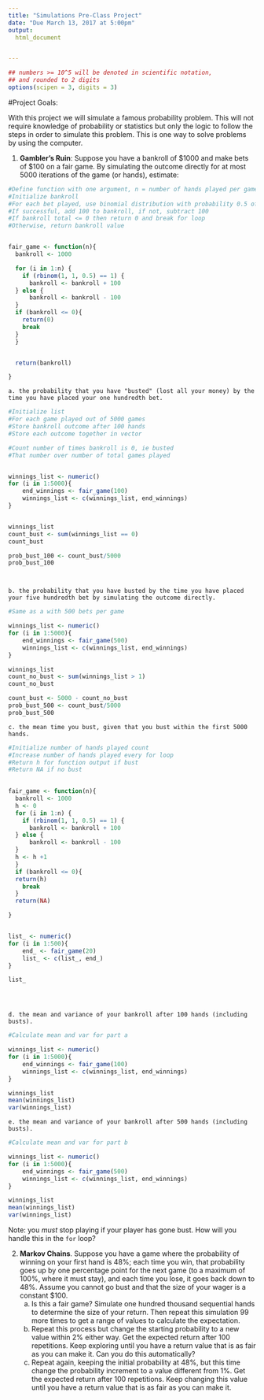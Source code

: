 ```yaml
---
title: "Simulations Pre-Class Project"
date: "Due March 13, 2017 at 5:00pm"
output:
  html_document


---
```


<style type="text/css">
.table {

    width: 80%;
    margin-left:10%; 
    margin-right:10%;
}
</style>
```r
## numbers >= 10^5 will be denoted in scientific notation,
## and rounded to 2 digits
options(scipen = 3, digits = 3)
```




#Project Goals:


With this project we will simulate a famous probability problem. This will not require knowledge of probability or statistics but only the logic to follow the steps in order to simulate this problem. This is one way to solve problems by using the computer. 

 1. **Gambler's Ruin**: Suppose you have a bankroll of $1000 and make bets of $100 on a fair game. By simulating the outcome directly for at most 5000 iterations of the game (or hands), estimate:
```r
#Define function with one argument, n = number of hands played per game
#Initialize bankroll
#For each bet played, use binomial distribution with probability 0.5 of success
#If successful, add 100 to bankroll, if not, subtract 100
#If bankroll total <= 0 then return 0 and break for loop
#Otherwise, return bankroll value


fair_game <- function(n){
  bankroll <- 1000

  for (i in 1:n) {
    if (rbinom(1, 1, 0.5) == 1) {
      bankroll <- bankroll + 100
  } else {
      bankroll <- bankroll - 100
  }
  if (bankroll <= 0){
    return(0)
    break
  }
  }


  return(bankroll)

}


```
 
    a. the probability that you have "busted" (lost all your money) by the time you have placed your one hundredth bet. 
```r
#Initialize list
#For each game played out of 5000 games
#Store bankroll outcome after 100 hands
#Store each outcome together in vector

#Count number of times bankroll is 0, ie busted
#That number over number of total games played


winnings_list <- numeric()
for (i in 1:5000){
    end_winnings <- fair_game(100)
    winnings_list <- c(winnings_list, end_winnings)
}


winnings_list 
count_bust <- sum(winnings_list == 0)
count_bust

prob_bust_100 <- count_bust/5000
prob_bust_100




```
    b. the probability that you have busted by the time you have placed your five hundredth bet by simulating the outcome directly. 
```r
#Same as a with 500 bets per game

winnings_list <- numeric()
for (i in 1:5000){
    end_winnings <- fair_game(500)
    winnings_list <- c(winnings_list, end_winnings)
}

winnings_list 
count_no_bust <- sum(winnings_list > 1)
count_no_bust

count_bust <- 5000 - count_no_bust
prob_bust_500 <- count_bust/5000
prob_bust_500


```
    c. the mean time you bust, given that you bust within the first 5000 hands.
```r
#Initialize number of hands played count
#Increase number of hands played every for loop
#Return h for function output if bust
#Return NA if no bust

  
fair_game <- function(n){
  bankroll <- 1000
  h <- 0
  for (i in 1:n) {
    if (rbinom(1, 1, 0.5) == 1) {
      bankroll <- bankroll + 100
  } else {
      bankroll <- bankroll - 100
  }
  h <- h +1
  }
  if (bankroll <= 0){
  return(h)
    break
  }
  return(NA)

}


list_ <- numeric()
for (i in 1:500){
    end_ <- fair_game(20)
    list_ <- c(list_, end_)
}

list_





```
    d. the mean and variance of your bankroll after 100 hands (including busts).
```r
#Calculate mean and var for part a

winnings_list <- numeric()
for (i in 1:5000){
    end_winnings <- fair_game(100)
    winnings_list <- c(winnings_list, end_winnings)
}

winnings_list
mean(winnings_list)
var(winnings_list)


```
    e. the mean and variance of your bankroll after 500 hands (including busts).
```r
#Calculate mean and var for part b

winnings_list <- numeric()
for (i in 1:5000){
    end_winnings <- fair_game(500)
    winnings_list <- c(winnings_list, end_winnings)
}

winnings_list
mean(winnings_list)
var(winnings_list)


```
 
Note: you *must* stop playing if your player has gone bust. How will you handle this in the `for` loop?

2. **Markov Chains**. Suppose you have a game where the probability of winning on your first hand is 48%; each time you win, that probability goes up by one percentage point for the next game (to a maximum of 100%, where it must stay), and each time you lose, it goes back down to 48%. Assume you cannot go bust and that the size of your wager is a constant $100.
    a. Is this a fair game? Simulate one hundred thousand sequential hands to determine the size of your return. Then repeat this simulation 99 more times to get a range of values to calculate the expectation.
    b. Repeat this process but change the starting probability to a new value within 2% either way. Get the expected return after 100 repetitions. Keep exploring until you have a return value that is as fair as you can make it. Can you do this automatically?
    c. Repeat again, keeping the initial probability at 48%, but this time change the probability increment to a value different from 1%. Get the expected return after 100 repetitions. Keep changing this value until you have a return value that is as fair as you can make it. 